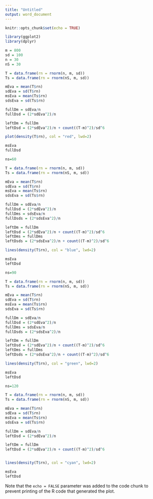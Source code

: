 ---
title: "Untitled"
output: word_document
---

```{r setup, include=FALSE}
knitr::opts_chunk$set(echo = TRUE)

library(ggplot2)
library(dplyr)
```

```{r pressure, echo=FALSE}
m = 800
sd = 100
n = 30
nS = 30

T = data.frame(rn = rnorm(n, m, sd))
Ts = data.frame(rn = rnorm(nS, m, sd))

mEva = mean(T$rn)
sdEva = sd(T$rn)
msEva = mean(Ts$rn)
sdsEva = sd(Ts$rn)

fullDm = sdEva/n
fullDsd = (2*sdEva^2)/n

leftDm = fullDm
leftDsd = (2*sdEva^2)/n + count((T-m)^2)/sd^6

plot(density(T$rn), col = "red", lwd=2)

msEva
fullDsd

ns=60

T = data.frame(rn = rnorm(n, m, sd))
Ts = data.frame(rn = rnorm(nS, m, sd))

mEva = mean(T$rn)
sdEva = sd(T$rn)
msEva = mean(Ts$rn)
sdsEva = sd(Ts$rn)

fullDm = sdEva/n
fullDsd = (2*sdEva^2)/n
fullDms = sdsEva/n
fullDsds = (2*sdsEva^2)/n

leftDm = fullDm
leftDsd = (2*sdEva^2)/n + count((T-m)^2)/sd^6
leftDms = fullDms
leftDsds = (2*sdsEva^2)/n + count((T-m)^2)/sd^6

lines(density(T$rn), col = "blue", lwd=2)

msEva
leftDsd

ns=90

T = data.frame(rn = rnorm(n, m, sd))
Ts = data.frame(rn = rnorm(nS, m, sd))

mEva = mean(T$rn)
sdEva = sd(T$rn)
msEva = mean(Ts$rn)
sdsEva = sd(Ts$rn)

fullDm = sdEva/n
fullDsd = (2*sdEva^2)/n
fullDms = sdsEva/n
fullDsds = (2*sdsEva^2)/n

leftDm = fullDm
leftDsd = (2*sdEva^2)/n + count((T-m)^2)/sd^6
leftDms = fullDms
leftDsds = (2*sdsEva^2)/n + count((T-m)^2)/sd^6

lines(density(T$rn), col = "green", lwd=2)

msEva
leftDsd

ns=120

T = data.frame(rn = rnorm(n, m, sd))
Ts = data.frame(rn = rnorm(nS, m, sd))

mEva = mean(T$rn)
sdEva = sd(T$rn)
msEva = mean(Ts$rn)
sdsEva = sd(Ts$rn)

fullDm = sdEva/n
leftDsd = (2*sdEva^2)/n

leftDm = fullDm
leftDsd = (2*sdEva^2)/n + count((T-m)^2)/sd^6


lines(density(T$rn), col = "cyan", lwd=2)

msEva
leftDsd
```

Note that the `echo = FALSE` parameter was added to the code chunk to prevent printing of the R code that generated the plot.
